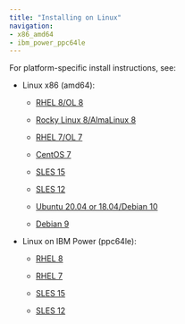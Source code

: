 ```yaml
---
title: "Installing on Linux"
navigation:
- x86_amd64
- ibm_power_ppc64le
---
```


For platform-specific install instructions, see:

- Linux x86 (amd64):

   -   [RHEL 8/OL 8](x86_amd64/01_mysql_rhel8_x86)

   -   [Rocky Linux 8/AlmaLinux 8](x86_amd64/02_mysql_other_linux8_x86)
   -   [RHEL 7/OL 7](x86_amd64/03_mysql_rhel7_x86)
   -   [CentOS 7](x86_amd64/04_mysql_centos7_x86)
   -   [SLES 15](x86_amd64/05_mysql_sles15_x86)
   -   [SLES 12](x86_amd64/07_mysql_sles12_x86)
   -   [Ubuntu 20.04 or 18.04/Debian 10](x86_amd64/09_mysql_ubuntu18_20_deb10_x86)
   -   [Debian 9](x86_amd64/11_mysql_deb9_x86)

- Linux on IBM Power (ppc64le):

   - [RHEL 8](ibm_power_ppc64le/13_mysql_rhel8_ppcle)

   - [RHEL 7](ibm_power_ppc64le/15_mysql_rhel7_ppcle)
   - [SLES 15](ibm_power_ppc64le/17_mysql_sles15_ppcle)
   - [SLES 12](ibm_power_ppc64le/19_mysql_sles12_ppcle)


